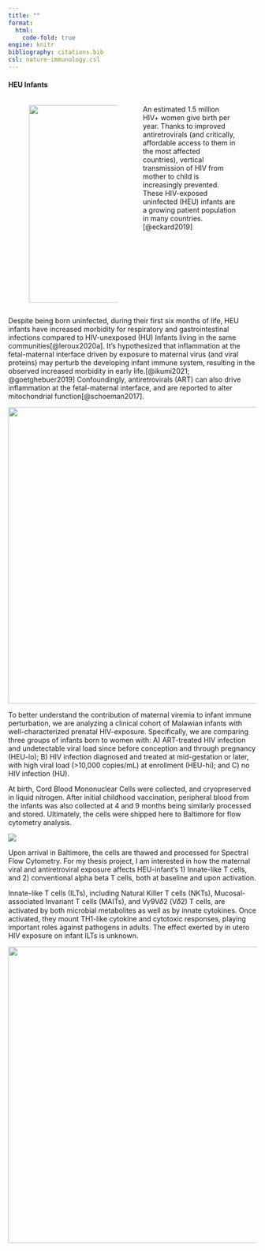 ```yaml
---
title: ""
format: 
  html: 
    code-fold: true
engine: knitr
bibliography: citations.bib
csl: nature-immunology.csl
---
```


#### HEU Infants

::::::::: columns
::: {.column width="5%"}
:::

::: {.column width="43%"}
![](images/HEUInfants.png){width="400"}
:::

::: {.column width="2%"}
:::

:::: {.column width="45%"}
::: {style="float: left"}
An estimated 1.5 million HIV+ women give birth per year. Thanks to improved antiretrovirals (and critically, affordable access to them in the most affected countries), vertical transmission of HIV from mother to child is increasingly prevented. These HIV-exposed uninfected (HEU) infants are a growing patient population in many countries.[@eckard2019]
:::
::::

::: {.column width="5%"}
:::
:::::::::

Despite being born uninfected, during their first six months of life, HEU infants have increased morbidity for respiratory and gastrointestinal infections compared to HIV-unexposed (HU) Infants living in the same communities[@leroux2020a]. It's hypothesized that inflammation at the fetal-maternal interface driven by exposure to maternal virus (and viral proteins) may perturb the developing infant immune system, resulting in the observed increased morbidity in early life.[@ikumi2021; @goetghebuer2019] Confoundingly, antiretrovirals (ART) can also drive inflammation at the fetal-maternal interface, and are reported to alter mitochondrial function[@schoeman2017].

![](images/MalawiHEUCohort.png){width="600"}

To better understand the contribution of maternal viremia to infant immune perturbation, we are analyzing a clinical cohort of Malawian infants with well-characterized prenatal HIV-exposure. Specifically, we are comparing three groups of infants born to women with: A) ART-treated HIV infection and undetectable viral load since before conception and through pregnancy (HEU-lo); B) HIV infection diagnosed and treated at mid-gestation or later, with high viral load (\>10,000 copies/mL) at enrollment (HEU-hi); and C) no HIV infection (HU).

At birth, Cord Blood Mononuclear Cells were collected, and cryopreserved in liquid nitrogen. After initial childhood vaccination, peripheral blood from the infants was also collected at 4 and 9 months being similarly processed and stored. Ultimately, the cells were shipped here to Baltimore for flow cytometry analysis.

![](images/Timeline.png)

Upon arrival in Baltimore, the cells are thawed and processed for Spectral Flow Cytometry. For my thesis project, I am interested in how the maternal viral and antiretroviral exposure affects HEU-infant's 1) Innate-like T cells, and 2) conventional alpha beta T cells, both at baseline and upon activation.

Innate-like T cells (ILTs), including Natural Killer T cells (NKTs), Mucosal-associated Invariant T cells (MAITs), and V𝛾9V𝛿2 (V𝛿2) T cells, are activated by both microbial metabolites as well as by innate cytokines. Once activated, they mount TH1-like cytokine and cytotoxic responses, playing important roles against pathogens in adults. The effect exerted by in utero HIV exposure on infant ILTs is unknown.

![](images/Processing.png){width="600"}

::: {#refs}
:::
